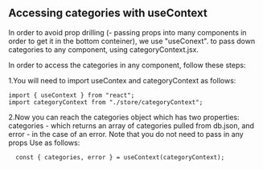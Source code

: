 ## Accessing categories with useContext

In order to avoid prop drilling (- passing props into many components in order to get it in the bottom conteiner), we use "useConext".
to pass down categories to any component, using categoryContext.jsx.

In order to access the categories in any component, follow these steps:

1.You will need to import useContex and categoryContext as follows:

```
import { useContext } from "react";
import categoryContext from "./store/categoryContext";

```

2.Now you can reach the categories object which has two properties: categories - which returns an array of categories pulled from db.json, and error - in the case of an error.
Note that you do not need to pass in any props
Use as follows:

```
  const { categories, error } = useContext(categoryContext);

```

